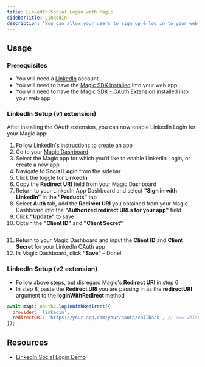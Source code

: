 ```yaml
---
title: LinkedIn Social Login with Magic
sidebarTitle: LinkedIn
description: "You can allow your users to sign up & log in to your web app with their LinkedIn account."
---
```


## Usage

### Prerequisites

* You will need a [LinkedIn](https://www.linkedin.com/) account
* You will need to have the [Magic SDK installed](/embedded-wallets/sdk/overview) into your web app
* You will need to have the [Magic SDK - OAuth Extension](/embedded-wallets/authentication/login/oauth/oauth-implementation) installed into your web app

### LinkedIn Setup (v1 extension)

After installing the OAuth extension, you can now enable LinkedIn Login for your Magic app:

1.  Follow LinkedIn's instructions to [create an app](https://www.linkedin.com/developers/apps/new)
2.  Go to your [Magic Dashboard](https://dashboard.magic.link/login)
3.  Select the Magic app for which you’d like to enable LinkedIn Login, or create a new app
4.  Navigate to **Social Login** from the sidebar
5.  Click the toggle for **LinkedIn**
6.  Copy the **Redirect URI** field from your Magic Dashboard
7.  Return to your LinkedIn App Dashboard and select **"Sign in with LinkedIn"** in the **"Products"** tab
8.  Select **Auth** tab, add the **Redirect URI** you obtained from your Magic Dashboard into the **"Authorized redirect URLs for your app"** field
9.  Click **"Update"** to save
10. Obtain the **"Client ID"** and **"Client Secret"**

<Frame>
  <img src="/images/obtain-client-credentials.webp" alt=""/>
</Frame>

11. Return to your Magic Dashboard and input the **Client ID** and **Client Secret** for your LinkedIn OAuth app
12. In Magic Dashboard, click **“Save”** – Done!

### LinkedIn Setup (v2 extension)

* Follow above steps, but disregard Magic's **Redirect URI** in step 6
* In step 8, paste the **Redirect URI** you are passing in as the **redirectURI** argument to the **loginWithRedirect** method

```javascript JavaScript icon="square-js"
await magic.oauth2.loginWithRedirect({
  provider: 'linkedin',
  redirectURI: 'https://your-app.com/your/oauth/callback', // <== whitelist this with LinkedIn
});
```

## Resources

* [LinkedIn Social Login Demo](https://magic-oauth-v2-dun.vercel.app)

